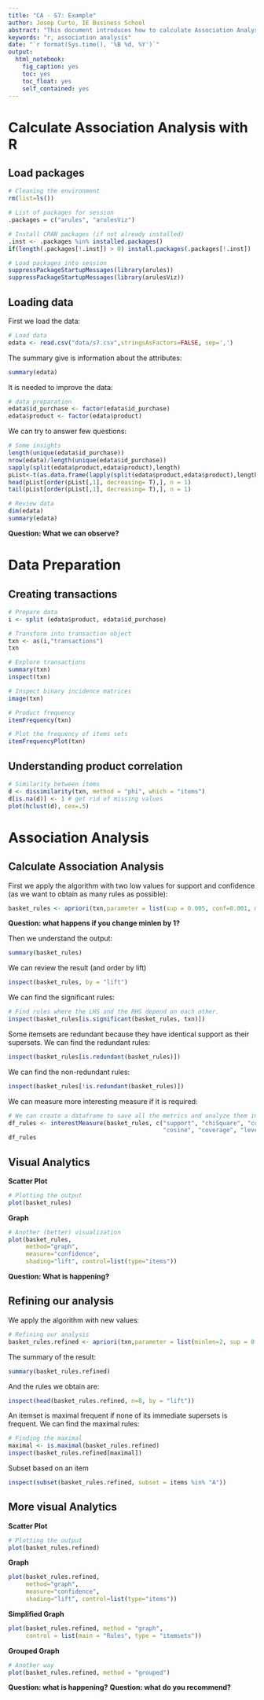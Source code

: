 ```yaml
---
title: "CA - S7: Example"
author: Josep Curto, IE Business School
abstract: "This document introduces how to calculate Association Analysis with R"
keywords: "r, association analysis"
date: "`r format(Sys.time(), '%B %d, %Y')`"
output: 
  html_notebook: 
    fig_caption: yes
    toc: yes
    toc_float: yes
    self_contained: yes
---
```


# Calculate Association Analysis with R

## Load packages

```r
# Cleaning the environment
rm(list=ls())

# List of packages for session
.packages = c("arules", "arulesViz")

# Install CRAN packages (if not already installed)
.inst <- .packages %in% installed.packages()
if(length(.packages[!.inst]) > 0) install.packages(.packages[!.inst])

# Load packages into session 
suppressPackageStartupMessages(library(arules))
suppressPackageStartupMessages(library(arulesViz))
```

## Loading data

First we load the data:

```r
# Load data
edata <- read.csv("data/s7.csv",stringsAsFactors=FALSE, sep=',')
```

The summary give is information about the attributes:

```r
summary(edata)
```

It is needed to improve the data:

```r
# data preparation
edata$id_purchase <- factor(edata$id_purchase)
edata$product <- factor(edata$product)
```

We can try to answer few questions:

```r
# Some insights
length(unique(edata$id_purchase))
nrow(edata)/length(unique(edata$id_purchase))
sapply(split(edata$product,edata$product),length)
pList<-t(as.data.frame(lapply(split(edata$product,edata$product),length)))
head(pList[order(pList[,1], decreasing= T),], n = 1)
tail(pList[order(pList[,1], decreasing= T),], n = 1)

# Review data
dim(edata)
summary(edata)
```

**Question: What we can observe?**

# Data Preparation

## Creating transactions

```r
# Prepare data
i <- split (edata$product, edata$id_purchase)

# Transform into transaction object
txn <- as(i,"transactions")
txn

# Explore transactions
summary(txn)
inspect(txn)

# Inspect binary incidence matrices
image(txn)

# Product frequency
itemFrequency(txn)

# Plot the frequency of items sets
itemFrequencyPlot(txn)
```

## Understanding product correlation

```r
# Similarity between items
d <- dissimilarity(txn, method = "phi", which = "items")
d[is.na(d)] <- 1 # get rid of missing values
plot(hclust(d), cex=.5)
```

# Association Analysis

##  Calculate Association Analysis

First we apply the algorithm with two low values for support and confidence (as we want to obtain as many rules as possible):

```r
basket_rules <- apriori(txn,parameter = list(sup = 0.005, conf=0.001, minlen=1, target = "rules"))
```

**Question: what happens if you change minlen by 1?**

Then we understand the output:

```r
summary(basket_rules)
```

We can review the result (and order by lift)

```r
inspect(basket_rules, by = "lift")
```

We can find the significant rules:

```r
# Find rules where the LHS and the RHS depend on each other.
inspect(basket_rules[is.significant(basket_rules, txn)])
```

Some itemsets are redundant because they have identical support as their supersets. We can find the redundant rules:

```r
inspect(basket_rules[is.redundant(basket_rules)])
```

We can find the non-redundant rules:

```r
inspect(basket_rules[!is.redundant(basket_rules)])
```

We can measure more interesting measure if it is required:

```r
# We can create a dataframe to save all the metrics and analyze them in detail
df_rules <- interestMeasure(basket_rules, c("support", "chiSquare", "confidence", "conviction",
                                            "cosine", "coverage", "leverage", "lift", "oddsRatio"), txn)
df_rules
```

## Visual Analytics

**Scatter Plot**

```r
# Plotting the output
plot(basket_rules)
```

**Graph**

```r
# Another (better) visualization
plot(basket_rules,
     method="graph",
     measure="confidence",
     shading="lift", control=list(type="items"))
```

**Question: What is happening?**

## Refining our analysis

We apply the algorithm with new values:

```r
# Refining our analysis
basket_rules.refined <- apriori(txn,parameter = list(minlen=2, sup = 0.05, conf = 0.2,target="rules"))
```

The summary of the result:

```r
summary(basket_rules.refined)
```

And the rules we obtain are:

```r
inspect(head(basket_rules.refined, n=8, by = "lift"))
```

An itemset is maximal frequent if none of its immediate supersets is frequent. We can find the maximal rules:

```r
# Finding the maximal
maximal <- is.maximal(basket_rules.refined)
inspect(basket_rules.refined[maximal])
```

Subset based on an item

```r
inspect(subset(basket_rules.refined, subset = items %in% "A"))
```

## More visual Analytics

**Scatter Plot**

```r
# Plotting the output
plot(basket_rules.refined)
```

**Graph**

```r
plot(basket_rules.refined,
     method="graph",
     measure="confidence",
     shading="lift", control=list(type="items"))
```

**Simplified Graph**

```r
plot(basket_rules.refined, method = "graph",
     control = list(main = "Rules", type = "itemsets"))
```

**Grouped Graph**

```r
# Another way
plot(basket_rules.refined, method = "grouped")
```

**Question: what is happening?**
**Question: what do you recommend?**